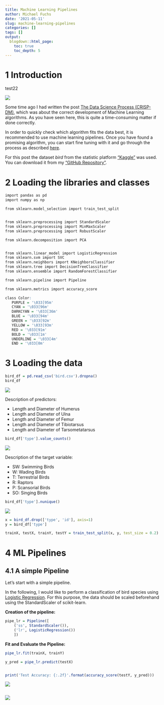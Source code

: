 ```yaml
---
title: Machine Learning Pipelines
author: Michael Fuchs
date: '2021-05-11'
slug: machine-learning-pipelines
categories: []
tags: []
output:
  blogdown::html_page:
    toc: true
    toc_depth: 5
---
```



# 1 Introduction

test22

![](/post/2021-05-11-machine-learning-pipelines_files/p121s1.png)


Some time ago I had written the post [The Data Science Process (CRISP-DM)](https://michael-fuchs-python.netlify.app/2020/08/21/the-data-science-process-crisp-dm/), which was about the correct development of Machine Learning algorithms. As you have seen here, this is quite a time-consuming matter if done correctly.

In order to quickly check which algorithm fits the data best, it is recommended to use machine learning pipelines. Once you have found a promising algorithm, you can start fine tuning with it and go through the process as described [here](https://michael-fuchs-python.netlify.app/2020/08/21/the-data-science-process-crisp-dm/#data-science-best-practice-guidlines-for-ml-model-development).  



For this post the dataset *bird* from the statistic platform ["Kaggle"](https://www.kaggle.com) was used. You can download it from my ["GitHub Repository"](https://github.com/MFuchs1989/Datasets-and-Miscellaneous/tree/main/datasets).



# 2 Loading the libraries and classes


```r
import pandas as pd
import numpy as np

from sklearn.model_selection import train_test_split


from sklearn.preprocessing import StandardScaler
from sklearn.preprocessing import MinMaxScaler
from sklearn.preprocessing import RobustScaler

from sklearn.decomposition import PCA


from sklearn.linear_model import LogisticRegression
from sklearn.svm import SVC
from sklearn.neighbors import KNeighborsClassifier
from sklearn.tree import DecisionTreeClassifier
from sklearn.ensemble import RandomForestClassifier

from sklearn.pipeline import Pipeline

from sklearn.metrics import accuracy_score
```


```r
class Color:
   PURPLE = '\033[95m'
   CYAN = '\033[96m'
   DARKCYAN = '\033[36m'
   BLUE = '\033[94m'
   GREEN = '\033[92m'
   YELLOW = '\033[93m'
   RED = '\033[91m'
   BOLD = '\033[1m'
   UNDERLINE = '\033[4m'
   END = '\033[0m'
```



# 3 Loading the data


```r
bird_df = pd.read_csv('bird.csv').dropna()
bird_df
```

![](/post/2021-05-11-machine-learning-pipelines_files/p121p1.png)


Description of predictors:

+ Length and Diameter of Humerus
+ Length and Diameter of Ulna
+ Length and Diameter of Femur
+ Length and Diameter of Tibiotarsus
+ Length and Diameter of Tarsometatarsus


```r
bird_df['type'].value_counts()
```

![](/post/2021-05-11-machine-learning-pipelines_files/p121p2.png)


Description of the target variable:

+ SW: Swimming Birds
+ W: Wading Birds
+ T: Terrestrial Birds
+ R: Raptors
+ P: Scansorial Birds
+ SO: Singing Birds


```r
bird_df['type'].nunique()
```

![](/post/2021-05-11-machine-learning-pipelines_files/p121p3.png)



```r
x = bird_df.drop(['type', 'id'], axis=1)
y = bird_df['type']

trainX, testX, trainY, testY = train_test_split(x, y, test_size = 0.2)
```




# 4 ML Pipelines


## 4.1 A simple Pipeline


Let's start with a simple pipeline.

In the following, I would like to perform a classification of bird species using [Logistic Regression](https://michael-fuchs-python.netlify.app/2019/10/31/introduction-to-logistic-regression/). For this purpose, the data should be scaled beforehand using the StandardScaler of scikit-learn.


**Creation of the pipeline:**

```r
pipe_lr = Pipeline([
    ('ss', StandardScaler()),
    ('lr', LogisticRegression())
    ])
```

**Fit and Evaluate the Pipeline:**

```r
pipe_lr.fit(trainX, trainY)
```


```r
y_pred = pipe_lr.predict(testX)


print('Test Accuracy: {:.2f}'.format(accuracy_score(testY, y_pred)))
```

![](/post/2021-05-11-machine-learning-pipelines_files/p121p4.png)







```r

```

![](/post/2021-05-11-machine-learning-pipelines_files/p121p.png)

















